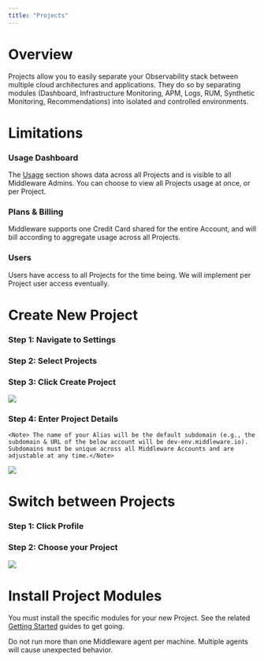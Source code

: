 ```yaml
---
title: "Projects"
---
```


# Overview

Projects allow you to easily separate your Observability stack between multiple cloud architectures and applications. They do so by separating modules (Dashboard, Infrastructure Monitoring, APM, Logs, RUM, Synthetic Monitoring, Recommendations) into isolated and controlled environments.

# Limitations

### Usage Dashboard

The [Usage](/admin/settings/usage) section shows data across all Projects and is visible to all Middleware Admins. You can choose to view all Projects usage at once, or per Project.

### Plans & Billing

Middleware supports one Credit Card shared for the entire Account, and will bill according to aggregate usage across all Projects. 

### Users

Users have access to all Projects for the time being. We will implement per Project user access eventually.

# Create New Project

### Step 1: Navigate to Settings

### Step 2: Select Projects

### Step 3: Click Create Project

![](https://lh3.googleusercontent.com/1rqzb8aEA-8btxxDjbP9iTNh3Ph1zWO6SPVoDPk2alwfK1Qi2cMtmmvT6VjhIzjI59fqeuz0jdqyBjsnodlKhXhnrmX7oVvWklJfGHkMMz0Zau9HL0lgppdXnIjY-6EOfTMPAxSHGUAugK1deXPJKSQ)


### Step 4: Enter Project Details

    <Note> The name of your Alias will be the default subdomain (e.g., the subdomain & URL of the below account will be dev-env.middleware.io). Subdomains must be unique across all Middleware Accounts and are adjustable at any time.</Note>  
    
![](https://lh5.googleusercontent.com/SHafERVXpo6_tXgXhi3YHWBW-FkjCVzv6qsHcm9jJh0WGCE0Y37jZ7ED1rF9O1sLr1hwQZIWFRcK45_TDYcF1XaeBZOHiM6CC4TQNceWIp89gamZSDqeHGPA7x_25cnPLBjuC9b2Bo8Sd9cCRKryDDY)

# Switch between Projects

### Step 1: Click Profile

### Step 2: Choose your Project 

![](https://lh6.googleusercontent.com/OJGTRiBr5b6LS_smHDeF9kFzyumsFZfamQ1RIMs_x3ra4ZsEfPilFgfJ8YIAteaYwEWGVB1enD5YqXz1iNNzBNKpr2Sg7MHm8BI9vudnVTelhNHqdx1SM9gY-RfNUoInOSxlDvwWSKSGlhEXcn0Q9kU)

# Install Project Modules

You must install the specific modules for your new Project. See the related [Getting Started](/quickstart) guides to get going.

<Warning> Do not run more than one Middleware agent per machine. Multiple agents will cause unexpected behavior. </Warning> 

